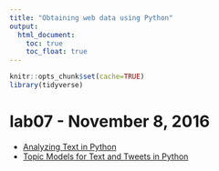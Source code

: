 ```yaml
---
title: "Obtaining web data using Python"
output:
  html_document:
    toc: true
    toc_float: true
---
```


```r
knitr::opts_chunk$set(cache=TRUE)
library(tidyverse)
```

# lab07 - November 8, 2016

* [Analyzing Text in Python](webdata_lab07a.html)
* [Topic Models for Text and Tweets in Python](webdata_lab07b.html)
